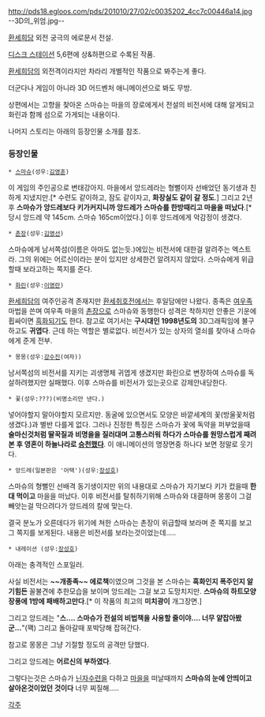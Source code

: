 http://pds18.egloos.com/pds/201010/27/02/c0035202_4cc7c00446a14.jpg
--3D의_위엄.jpg--


[[환세희담]] 외전 궁극의 에로문서 전설.

[[디스크 스테이션]] 5,6편에 상&하편으로 수록된 작품.

[[환세희담]]의 외전격이라지만 차라리 개별적인 작품으로 봐주는게 좋다.

더군다나 게임이 아니라 3D 어드벤처 애니메이션으로 봐도 무방.

상편에서는 고향을 찾아온 스마슈는 마을의 장로에게서 전설의 비전서에 대해 알게되고 화린과 함께 섬으로 가게되는 내용이다.

나머지 스토리는 아래의 등장인물 소개를 참조.


=== 등장인물 ===
 * [[스마슈]](성우:[[김영훈]])
이 게임의 주인공으로 변태강아지. 마을에서 앙드레라는 형뻘이자 선배었던 동기생과 친하게 지냈지만.[* 수련도 같이하고, 잠도 같이자고, '''화장실도 같이 갈 정도'''.] 그리고 2년후 '''스마슈가 앙드레보다 키가커지니까 앙드레가 스마슈를 한방때리고 마을을 떠났다'''.[* 당시 앙드레 약 145cm. 스마슈 165cm이었다.] 이후 앙드레에게 악감정이 생겼다.

 * [[촌장]](성우:[[김영선]])
스마슈에게 남서쪽섬(이름은 아마도 없는듯.)에있는 비전서에 대한걸 알려주는 엑스트라. 그의 위에는 어르신이라는 분이 있지만 상세한건 알려지지 않았다. 스마슈에게 위급할때 보라고하는 쪽지를 준다.

 * [[화린]](성우:[[이영란]])
[[환세희담]]의 여주인공격 존재지만 [[환세취호전]]에서는 후일담에만 나왔다. 종족은 [[여우]]족 마법을 쓴며 여우족 마을의 [[촌장]]으로 스마슈와 동행한다 성격은 착하지만 안좋은 기운에 휩싸이면 [[흑화]]되기도 한다. 참고로 여기서는 '''구시대인 1998년도의''' 3D그래픽임에 불구하고도 '''귀엽다'''. 근데 하는 역할은 별로없다. 비전서가 있는 상자의 열쇠를 찾아내 스마슈에게 준게 전부.

 * 몽몽(성우:[[강수진]](여자))
남서쪽섬의 비전서를 지키는 괴생명체 귀엽게 생겼지만 화린으로 변장하여 스마슈를 독살하려했지만 실패했다. 이후 스마슈를 비전서가 있는곳으로 강제안내당한다.

 * 꽃(성우:???)(비명소리만 낸다.)
넣어야할지 말아야할지 모르지만. 동굴에 있으면서도 모양은 바깥세계의 꽃(방울꽃처럼 생겼다.)과 별반 다를게 없다. 그러나 진정한 특징은 스마슈가 꽃에 독약을 퍼부었을때 '''술마신것처럼 딸꾹질과 비명을을 질러대며 고통스러워 하다가 스마슈를 원망스럽게 째려본 후 영혼이 하늘나라로 [[승천]]했다'''. 이 애니메이션의 명장면중 하나다 보면 정말로 웃기다.

 * 앙드레(일본판은 '어택')(성우:[[장성호]])
스마슈의 형뻘인 선배격 동기생이지만 위의 내용대로 스마슈가 자기보다 키가 컸을때 '''한대 먹이고''' 마을을 떠났다. 이후 비전서를 탈취하기위해 스마슈와 대결하며 몽몽이 그걸 빼앗는걸 막으려다가 앙드레의 칼에 맞는다.

결국 분노가 오른데다가 위기에 쳐한 스마슈는 촌장이 위급할때 보라며 준 쪽지를 보고 그 쪽지를 보게된다. 내용은 비전서를 보라는것이었는데.....

 * 내레이션 (성우:[[장성호]])


아래는 충격적인 스포일러.


























사실 비전서는 '''~~개종족~~ 에로책'''이였으며 그것을 본 스마슈는 '''흑화인지 폭주인지 알기힘든''' 꼴불견에 추한모습을 보이며 앙드레는 그걸 보고 도망치지만. '''스마슈의 하트모양 장풍에 1방에 패배하고만다'''.[* 이 작품의 최고의 '''미치광이''' 개그장면.]

그리고 앙드레는 "'''스.... 스마슈가 전설의 비법책을 사용할 줄이야.... 너무 얕잡아봤군...'''"(꽥) 그리고 돌아갈때 포박당해 잡혀간다.

참고로 몽몽은 그냥 기절할 정도의 공격만 당했다.

그리고 앙드레는 '''어르신의 부하였다'''.

그렇다는것은 스마슈가 [[닌자]]수련을 다하고 [[마을]]을 떠날때까지 '''스마슈의 눈에 안띄이고 살아온것이었던 것이다''' 너무 찌질해.....


[[각주]]
